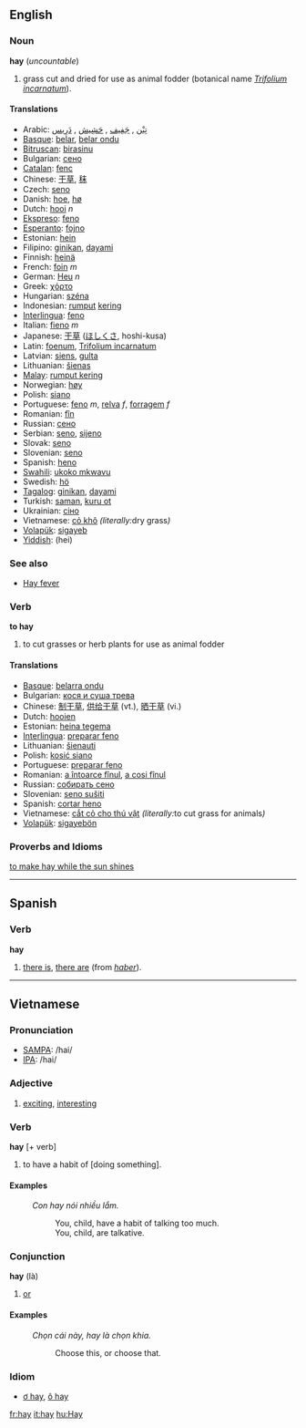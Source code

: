 ==English==
=== Noun ===
'''hay''' (''uncountable'')

# grass cut and dried for use as animal fodder (botanical name ''[[Trifolium incarnatum]]'').

==== Translations ====
*Arabic: [[تبن|تِبْن]] , [[جفيف|جَفِيف]] , [[حشيش|حَشِيش]] , [[درِيس |دَرِيس ]]
*[[Basque]]: [[belar]], [[belar ondu]]
*[[Bitruscan]]: [[birasinu]] 
*Bulgarian: [[сено]]
*[[Catalan]]: [[fenc]]
*Chinese: [[干草]], [[秣]]
*Czech: [[seno]]
*Danish: [[hoe]], [[hø]]
*Dutch: [[hooi]] ''n''
*[[Ekspreso]]: [[feno]]
*[[Esperanto]]: [[fojno]]
*Estonian: [[hein]] 
*Filipino: [[ginikan]], [[dayami]]
*Finnish: [[heinä]]
*French: [[foin]] ''m''
*German: [[Heu]] ''n''
*Greek: [[χόρτο]]
*Hungarian: [[széna]]  
*Indonesian: [[rumput]] [[kering]]
*[[Interlingua]]: [[feno]]
*Italian: [[fieno]] ''m''
*Japanese: [[干草]] ([[ほしくさ]], hoshi-kusa)
*Latin: [[foenum]], [[Trifolium incarnatum]]
*Latvian: [[siens]], [[gulta]]
*Lithuanian: [[šienas]]
*[[Malay]]: [[rumput kering]]
*Norwegian: [[høy]]
*Polish: [[siano]]
*Portuguese: [[feno]] ''m'', [[relva]] ''f'', [[forragem]] ''f''
*Romanian: [[fîn]]
*Russian: [[сено]]
*Serbian: [[seno]], [[sijeno]]
*Slovak: [[seno]]
*Slovenian: [[seno]]
*Spanish: [[heno]]
*[[Swahili]]: [[ukoko mkwavu]]
*Swedish: [[hö]]
*[[Tagalog]]: [[ginikan]], [[dayami]]
*Turkish: [[saman]], [[kuru ot]]
*Ukrainian: [[сіно]]
*Vietnamese: [[cỏ khô]] ''(literally: ''dry grass'')''
*[[Volapük]]: [[sigayeb]]
*[[Yiddish]]: (hei)

=== See also ===
*[[Hay fever]]

=== Verb ===
'''to hay'''

# to cut grasses or herb plants for use as animal fodder

==== Translations ====
*[[Basque]]: [[belarra ondu]]
*Bulgarian: [[кося и суша трева]] 
*Chinese: [[制干草]], [[供给干草]] (vt.), [[晒干草]] (vi.)
*Dutch: [[hooien]]
*Estonian: [[heina tegema]] 
*[[Interlingua]]: [[preparar feno]]
*Lithuanian: [[šienauti]]
*Polish: [[kosić siano]]
*Portuguese: [[preparar feno]]
*Romanian: [[a întoarce fînul]], [[a cosi fînul]]
*Russian: [[собирать сено]]
*Slovenian: [[seno sušiti]]
*Spanish: [[cortar heno]]
*Vietnamese: [[cắt cỏ cho thú vật]] ''(literally: ''to cut grass for animals'')''
*[[Volapük]]: [[sigayebön]]

=== Proverbs and Idioms ===
[[to make hay while the sun shines]]

----

== Spanish ==
=== Verb ===
'''hay'''

# [[there is]], [[there are]] (from ''[[haber]]'').

----

== Vietnamese ==
=== Pronunciation ===
*[[SAMPA]]: /hai/
*[[International Phonetic Alphabet|IPA]]: /hai/

=== Adjective ===
# [[exciting]], [[interesting]]

=== Verb ===
'''hay''' [+ verb]

# to have a habit of [doing something].

==== Examples ====
:''Con hay nói nhiều lắm.''
::You, child, have a habit of talking too much.
::You, child, are talkative.

=== Conjunction ===
'''hay''' (là)
# [[or]]

==== Examples ====
:''Chọn cái này, hay là chọn khia.''
::Choose this, or choose that.

=== Idiom ===
* [[ơ hay]], [[ô hay]]

[[fr:hay]]
[[it:hay]]
[[hu:Hay]]